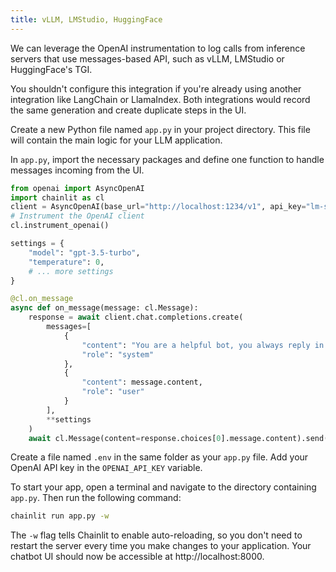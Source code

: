 ```yaml
---
title: vLLM, LMStudio, HuggingFace
---
```


We can leverage the OpenAI instrumentation to log calls from inference servers that use messages-based API, such as vLLM, LMStudio or HuggingFace's TGI. 

<Warning>
  You shouldn't configure this integration if you're already using another integration like LangChain or LlamaIndex. Both integrations would record the same generation and create duplicate steps in the UI.
</Warning>

Create a new Python file named `app.py` in your project directory. This file will contain the main logic for your LLM application.

In `app.py`, import the necessary packages and define one function to handle messages incoming from the UI.

```python
from openai import AsyncOpenAI
import chainlit as cl
client = AsyncOpenAI(base_url="http://localhost:1234/v1", api_key="lm-studio")
# Instrument the OpenAI client
cl.instrument_openai()

settings = {
    "model": "gpt-3.5-turbo",
    "temperature": 0,
    # ... more settings
}

@cl.on_message
async def on_message(message: cl.Message):
    response = await client.chat.completions.create(
        messages=[
            {
                "content": "You are a helpful bot, you always reply in Spanish",
                "role": "system"
            },
            {
                "content": message.content,
                "role": "user"
            }
        ],
        **settings
    )
    await cl.Message(content=response.choices[0].message.content).send()
```

Create a file named `.env` in the same folder as your `app.py` file. Add your OpenAI API key in the `OPENAI_API_KEY` variable.

To start your app, open a terminal and navigate to the directory containing `app.py`. Then run the following command:

```bash
chainlit run app.py -w
```

The `-w` flag tells Chainlit to enable auto-reloading, so you don't need to restart the server every time you make changes to your application. Your chatbot UI should now be accessible at http://localhost:8000.
